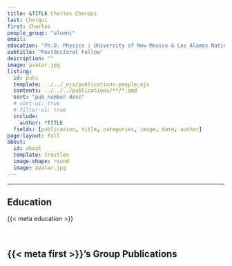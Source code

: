 ```yaml
---
title: &TITLE Charles Cherqui
last: Cherqui
first: Charles
people_group: "alumni"
email: 
education: "Ph.D. Physics | University of New Mexico & Los Alamos National Laboratory <br>B.S. Physics | Loyola University Chicago <br> B.S. Mathematics | Loyola University Chicago"
subtitle: "Postdoctoral Fellow"
description: ""
image: avatar.jpg
listing:
  id: pubs
  template: ../../_ejs/publications-people.ejs 
  contents: ../../../publications/**/*.qmd
  sort: "pub_number desc"
  # sort-ui: true
  # filter-ui: true
  include:
    author: *TITLE
  fields: [publication, title, categories, image, date, author]
page-layout: full
about: 
  id: about
  template: trestles
  image-shape: round
  image: avatar.jpg
---
```


<hr>


:::{#about}



## Education
{{< meta education >}}

<br>

:::

## {{< meta first >}}'s Group Publications

:::{#pubs}
:::



